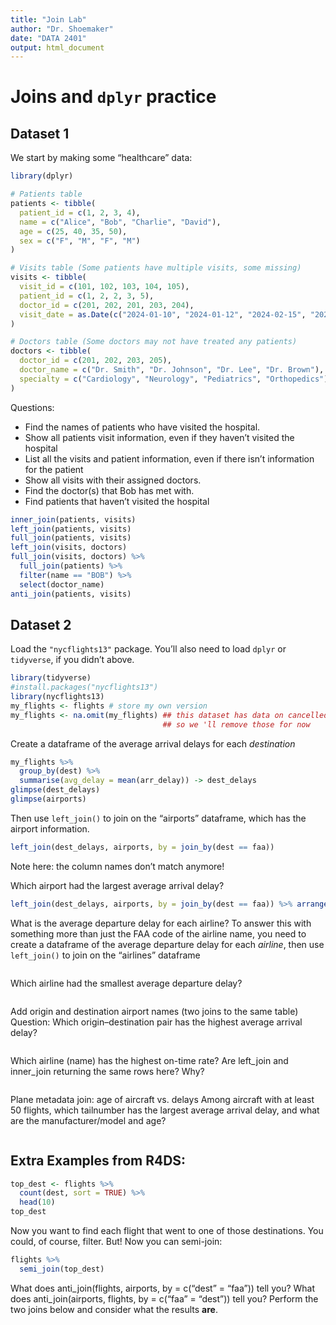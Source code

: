 ```yaml
---
title: "Join Lab"
author: "Dr. Shoemaker"
date: "DATA 2401"
output: html_document
---
```



# Joins and `dplyr` practice

## Dataset 1

We start by making some "healthcare" data: 

```r
library(dplyr)

# Patients table
patients <- tibble(
  patient_id = c(1, 2, 3, 4),
  name = c("Alice", "Bob", "Charlie", "David"),
  age = c(25, 40, 35, 50),
  sex = c("F", "M", "F", "M")
)

# Visits table (Some patients have multiple visits, some missing)
visits <- tibble(
  visit_id = c(101, 102, 103, 104, 105),
  patient_id = c(1, 2, 2, 3, 5),  
  doctor_id = c(201, 202, 201, 203, 204),
  visit_date = as.Date(c("2024-01-10", "2024-01-12", "2024-02-15", "2024-03-01", "2024-03-10"))
)

# Doctors table (Some doctors may not have treated any patients)
doctors <- tibble(
  doctor_id = c(201, 202, 203, 205),
  doctor_name = c("Dr. Smith", "Dr. Johnson", "Dr. Lee", "Dr. Brown"),
  specialty = c("Cardiology", "Neurology", "Pediatrics", "Orthopedics")
)

```

Questions: 

- Find the names of patients who have visited the hospital. 
- Show all patients visit information, even if they haven't visited the hospital
- List all the visits and patient information, even if there isn't information for the patient
- Show all visits with their assigned doctors.
- Find the doctor(s) that Bob has met with. 
- Find patients that haven't visited the hospital

```r
inner_join(patients, visits)
left_join(patients, visits)
full_join(patients, visits)
left_join(visits, doctors)
full_join(visits, doctors) %>%
  full_join(patients) %>%
  filter(name == "BOB") %>%
  select(doctor_name)
anti_join(patients, visits)
```

## Dataset 2

Load the `"nycflights13"` package.  You'll also need to load `dplyr` or `tidyverse`, if you didn't above.

```r
library(tidyverse)
#install.packages("nycflights13")
library(nycflights13)
my_flights <- flights # store my own version
my_flights <- na.omit(my_flights) ## this dataset has data on cancelled flights too, 
                                  ## so we 'll remove those for now

```


Create a dataframe of the average arrival delays for each _destination_

```r
my_flights %>% 
  group_by(dest) %>%
  summarise(avg_delay = mean(arr_delay)) -> dest_delays
glimpse(dest_delays)
glimpse(airports)
```

Then use `left_join()` to join on the "airports" dataframe, which has the airport information.

```r
left_join(dest_delays, airports, by = join_by(dest == faa))
```


Note here: the column names don't match anymore! 

Which airport had the largest average arrival delay?

```r
left_join(dest_delays, airports, by = join_by(dest == faa)) %>% arrange(-avg_delay)
```



What is the average departure delay for each airline? To answer this with something more than just the FAA code of the airline name, you need to create a dataframe of the average departure delay for each _airline_, then use `left_join()` to join on the "airlines" dataframe


```r


````

Which airline had the smallest average departure delay? 



```r



```


Add origin and destination airport names (two joins to the same table)
Question: Which origin–destination pair has the highest average arrival delay?


```r



``` 

Which airline (name) has the highest on-time rate? Are left_join and inner_join returning the same rows here? Why?


```r



```

Plane metadata join: age of aircraft vs. delays
Among aircraft with at least 50 flights, which tailnumber has the largest average arrival delay, and what are the manufacturer/model and age?


```r



```

## Extra Examples from R4DS:    

```r

top_dest <- flights %>%
  count(dest, sort = TRUE) %>%
  head(10)
top_dest

```

Now you want to find each flight that went to one of those destinations. You could, of course, filter. But! Now you can semi-join: 

```r
flights %>% 
  semi_join(top_dest)
```


What does anti_join(flights, airports, by = c("dest" = "faa")) tell you? What does anti_join(airports, flights, by = c("faa" = "dest")) tell you?
Perform the two joins below and consider what the results **are**. 

```r

```

